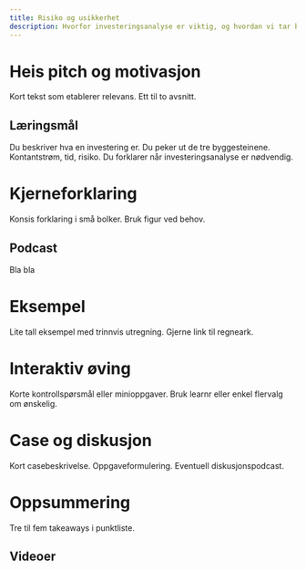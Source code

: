 ```yaml
---
title: Risiko og usikkerhet
description: Hvorfor investeringsanalyse er viktig, og hvordan vi tar beslutninger over tid.
---
```

    
# Heis pitch og motivasjon
    
Kort tekst som etablerer relevans. Ett til to avsnitt.

::: callout-note
## Læringsmål
Du beskriver hva en investering er.
Du peker ut de tre byggesteinene. Kontantstrøm, tid, risiko.
Du forklarer når investeringsanalyse er nødvendig.
:::
    
# Kjerneforklaring
    
Konsis forklaring i små bolker. Bruk figur ved behov.

::: callout-tip
## Podcast
Bla bla
<!--<audio controls src="../media/podcasts/01-teori.mp3"></audio> -->
:::
    
# Eksempel
    
Lite tall eksempel med trinnvis utregning. Gjerne link til regneark.
<!-- [Last ned eksempel](../media/downloads/01-eksempel.xlsx) -->

# Interaktiv øving

Korte kontrollspørsmål eller minioppgaver. Bruk learnr eller enkel flervalg om ønskelig.

# Case og diskusjon

Kort casebeskrivelse. Oppgaveformulering. Eventuell diskusjonspodcast.
<!-- <audio controls src="../media/podcasts/01-case.mp3"></audio> -->
    
# Oppsummering
    
Tre til fem takeaways i punktliste.

::: callout-note
## Videoer
<!-- <video controls src="../media/videos/01-intro.mp4"></video> -->
:::
    